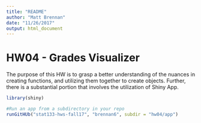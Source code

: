 ```yaml
---
title: "README"
author: "Matt Brennan"
date: "11/26/2017"
output: html_document
---
```

HW04 - Grades Visualizer
========================

The purpose of this HW is to grasp a better understanding of the nuances in creating functions, and utilizing them together to create objects. Further, there is a substantial portion that involves the utilization of Shiny App.



```r
library(shiny)

#Run an app from a subdirectory in your repo
runGitHUb("stat133-hws-fall17", "brennan6", subdir = "hw04/app")
```



